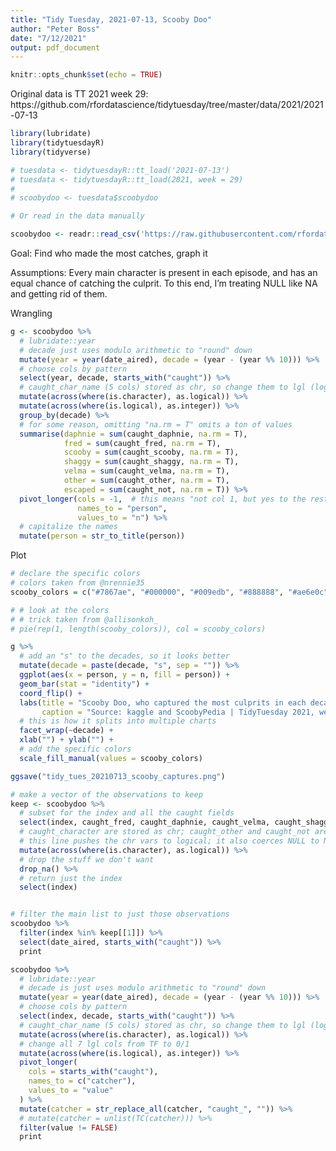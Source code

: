 ---
title: "Tidy Tuesday, 2021-07-13, Scooby Doo"
author: "Peter Boss"
date: "7/12/2021"
output: pdf_document
---

```{r setup, include=FALSE}
knitr::opts_chunk$set(echo = TRUE)
```


Original data is TT 2021 week 29: https://github.com/rfordatascience/tidytuesday/tree/master/data/2021/2021-07-13  



```{r}
library(lubridate)
library(tidytuesdayR)
library(tidyverse)

```



```{r}
# tuesdata <- tidytuesdayR::tt_load('2021-07-13')
# tuesdata <- tidytuesdayR::tt_load(2021, week = 29)
# 
# scoobydoo <- tuesdata$scoobydoo

# Or read in the data manually

scoobydoo <- readr::read_csv('https://raw.githubusercontent.com/rfordatascience/tidytuesday/master/data/2021/2021-07-13/scoobydoo.csv')

```


Goal: Find who made the most catches, graph it  

Assumptions: Every main character is present in each episode, and has an equal chance of catching the culprit.  To this end, I'm treating NULL like NA and getting rid of them.  


Wrangling  

```{r}
g <- scoobydoo %>% 
  # lubridate::year
  # decade just uses modulo arithmetic to "round" down
  mutate(year = year(date_aired), decade = (year - (year %% 10))) %>% 
  # choose cols by pattern  
  select(year, decade, starts_with("caught")) %>%
  # caught_char_name (5 cols) stored as chr, so change them to lgl (logical)
  mutate(across(where(is.character), as.logical)) %>%
  mutate(across(where(is.logical), as.integer)) %>% 
  group_by(decade) %>% 
  # for some reason, omitting "na.rm = T" omits a ton of values
  summarise(daphnie = sum(caught_daphnie, na.rm = T),
            fred = sum(caught_fred, na.rm = T),
            scooby = sum(caught_scooby, na.rm = T),
            shaggy = sum(caught_shaggy, na.rm = T),
            velma = sum(caught_velma, na.rm = T),
            other = sum(caught_other, na.rm = T),
            escaped = sum(caught_not, na.rm = T)) %>% 
  pivot_longer(cols = -1,  # this means "not col 1, but yes to the rest"
               names_to = "person",
               values_to = "n") %>% 
  # capitalize the names
  mutate(person = str_to_title(person))

```



Plot  

```{r}
# declare the specific colors
# colors taken from @nrennie35  
scooby_colors = c("#7867ae", "#000000", "#009edb", "#888888", "#ae6e0c", "#b0ba1b", "#f7971c")

# # look at the colors
# # trick taken from @allisonkoh_
# pie(rep(1, length(scooby_colors)), col = scooby_colors)

g %>% 
  # add an "s" to the decades, so it looks better
  mutate(decade = paste(decade, "s", sep = "")) %>% 
  ggplot(aes(x = person, y = n, fill = person)) +
  geom_bar(stat = "identity") + 
  coord_flip() +
  labs(title = "Scooby Doo, who captured the most culprits in each decade",
       caption = "Source: kaggle and ScoobyPedia | TidyTuesday 2021, week 29 | viz: @peter_thereader") +
  # this is how it splits into multiple charts
  facet_wrap(~decade) +
  xlab("") + ylab("") +
  # add the specific colors
  scale_fill_manual(values = scooby_colors)

ggsave("tidy_tues_20210713_scooby_captures.png")

```






```{r}
# make a vector of the observations to keep
keep <- scoobydoo %>% 
  # subset for the index and all the caught fields
  select(index, caught_fred, caught_daphnie, caught_velma, caught_shaggy, caught_scooby, caught_other, caught_not) %>% 
  # caught_character are stored as chr; caught_other and caught_not are logical
  # this line pushes the chr vars to logical; it also coerces NULL to NA
  mutate(across(where(is.character), as.logical)) %>% 
  # drop the stuff we don't want
  drop_na() %>% 
  # return just the index
  select(index)


# filter the main list to just those observations
scoobydoo %>% 
  filter(index %in% keep[[1]]) %>% 
  select(date_aired, starts_with("caught")) %>%
  print

```





```{r}
scoobydoo %>% 
  # lubridate::year
  # decade is just uses modulo arithmetic to "round" down
  mutate(year = year(date_aired), decade = (year - (year %% 10))) %>% 
  # choose cols by pattern  
  select(index, decade, starts_with("caught")) %>%
  # caught_char_name (5 cols) stored as chr, so change them to lgl (logical)
  mutate(across(where(is.character), as.logical)) %>%
  # change all 7 lgl cols from TF to 0/1
  mutate(across(where(is.logical), as.integer)) %>%
  pivot_longer(
    cols = starts_with("caught"),
    names_to = c("catcher"),
    values_to = "value"
  ) %>% 
  mutate(catcher = str_replace_all(catcher, "caught_", "")) %>% 
  # mutate(catcher = unlist(TC(catcher))) %>% 
  filter(value != FALSE)
  print

```




